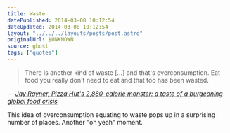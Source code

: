 ```yaml
---
title: Waste
datePublished: 2014-03-08 10:12:54
dateUpdated: 2014-03-08 10:12:54
layout: "../../../layouts/posts/post.astro"
originalUrl: $UNKNOWN
source: ghost
tags: ["quotes"]
---
```


> There is another kind of waste […] and that's overconsumption. Eat food you really don't need to eat and that too has been wasted.

— <cite>[Jay Rayner, _Pizza Hut's 2,880-calorie monster: a taste of a burgeoning global food crisis_](http://www.theguardian.com/global-development/2014/mar/02/pizza-hut-2880-calorie-monstrosity-worlds-burgeoning-food-crisis)</cite>

This idea of overconsumption equating to waste pops up in a surprising number of places. Another "oh yeah" moment.
